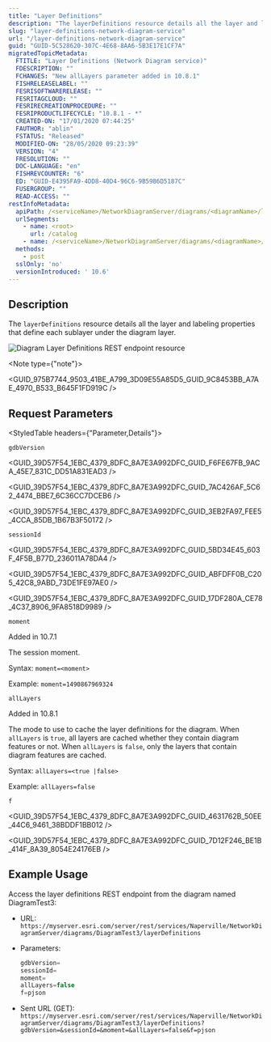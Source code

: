 ```yaml
---
title: "Layer Definitions"
description: "The layerDefinitions resource details all the layer and labeling properties that define each sublayer under the diagram layer."
slug: "layer-definitions-network-diagram-service"
url: "/layer-definitions-network-diagram-service"
guid: "GUID-5C528620-307C-4E68-8AA6-5B3E17E1CF7A"
migratedTopicMetadata:
  FTITLE: "Layer Definitions (Network Diagram service)"
  FDESCRIPTION: ""
  FCHANGES: "New allLayers parameter added in 10.8.1"
  FISHRELEASELABEL: ""
  FESRISOFTWARERELEASE: ""
  FESRITAGCLOUD: ""
  FESRIRECREATIONPROCEDURE: ""
  FESRIPRODUCTLIFECYCLE: "10.8.1 - *"
  CREATED-ON: "17/01/2020 07:44:25"
  FAUTHOR: "ablin"
  FSTATUS: "Released"
  MODIFIED-ON: "28/05/2020 09:23:39"
  VERSION: "4"
  FRESOLUTION: ""
  DOC-LANGUAGE: "en"
  FISHREVCOUNTER: "6"
  ED: "GUID-E4395FA9-4DD8-40D4-96C6-9B59B6D5187C"
  FUSERGROUP: ""
  READ-ACCESS: ""
restInfoMetadata:
  apiPath: /<serviceName>/NetworkDiagramServer/diagrams/<diagramName>/layerDefinitions
  urlSegments:
    - name: <root>
      url: /catalog
    - name: /<serviceName>/NetworkDiagramServer/diagrams/<diagramName>/layerDefinitions
  methods: 
    - post
  sslOnly: 'no'
  versionIntroduced: ' 10.6'
---
```



## Description

The `layerDefinitions` resource details all the layer and labeling properties that define each sublayer under the diagram layer.

![Diagram Layer Definitions REST endpoint resource](./images/GUID-1B9532E0-E81B-4059-99AD-7746237145D7-web.png)

<Note type={"note"}>

<GUID_975B7744_9503_41BE_A799_3D09E55A85D5_GUID_9C8453BB_A7AE_4970_B533_B645F1FD919C />

</Note>

##  Request Parameters 

<StyledTable headers={"Parameter,Details"}>

<StyledTableRow>

<StyledTableCell cellStyle="markdown">

`gdbVersion` 

</StyledTableCell>

<StyledTableCell cellStyle="markdown">

<GUID_39D57F54_1EBC_4379_8DFC_8A7E3A992DFC_GUID_F6FE67FB_9ACA_45E7_831C_DD51A831EAD3 />

<GUID_39D57F54_1EBC_4379_8DFC_8A7E3A992DFC_GUID_7AC426AF_5C62_4474_BBE7_6C36CC7DCEB6 />

<GUID_39D57F54_1EBC_4379_8DFC_8A7E3A992DFC_GUID_3EB2FA97_FEE5_4CCA_85DB_1B67B3F50172 />

</StyledTableCell>

</StyledTableRow>

<StyledTableRow>

<StyledTableCell cellStyle="markdown">

`sessionId` 

</StyledTableCell>

<StyledTableCell cellStyle="markdown">

<GUID_39D57F54_1EBC_4379_8DFC_8A7E3A992DFC_GUID_5BD34E45_603F_4F5B_B77D_236011A78DA4 />

<GUID_39D57F54_1EBC_4379_8DFC_8A7E3A992DFC_GUID_ABFDFF0B_C205_42C8_9ABD_73DE1FE97AE0 />

<GUID_39D57F54_1EBC_4379_8DFC_8A7E3A992DFC_GUID_17DF280A_CE78_4C37_8906_9FA8518D9989 />

</StyledTableCell>

</StyledTableRow>

<StyledTableRow>

<StyledTableCell cellStyle="markdown">

`moment` 

</StyledTableCell>

<StyledTableCell cellStyle="markdown">

Added in 10.7.1

The session moment.

Syntax: `moment=<moment>` 

Example: `moment=1490867969324` 

</StyledTableCell>

</StyledTableRow>

<StyledTableRow>

<StyledTableCell cellStyle="markdown">

`allLayers` 

</StyledTableCell>

<StyledTableCell cellStyle="markdown">

Added in 10.8.1

The mode to use to cache the layer definitions for the diagram. When `allLayers` is `true`, all layers are cached whether they contain diagram features or not. When `allLayers` is `false`, only the layers that contain diagram features are cached.

Syntax: `allLayers=<true |false>` 

Example: `allLayers=false` 

</StyledTableCell>

</StyledTableRow>

<StyledTableRow>

<StyledTableCell cellStyle="markdown">

`f` 

</StyledTableCell>

<StyledTableCell cellStyle="markdown">

<GUID_39D57F54_1EBC_4379_8DFC_8A7E3A992DFC_GUID_4631762B_50EE_44C6_9461_38BDDF1BB012 />

<GUID_39D57F54_1EBC_4379_8DFC_8A7E3A992DFC_GUID_7D12F246_BE1B_414F_8A39_8054E24176EB />

</StyledTableCell>

</StyledTableRow>

</StyledTable>

## Example Usage

Access the layer definitions REST endpoint from the diagram named DiagramTest3:

-   URL: `https://myserver.esri.com/server/rest/services/Naperville/NetworkDiagramServer/diagrams/DiagramTest3/layerDefinitions` 
-   Parameters: 

    ```javascript
    gdbVersion=
    sessionId=
    moment=
    allLayers=false
    f=pjson
    ```

     
-   Sent URL (GET): `https://myserver.esri.com/server/rest/services/Naperville/NetworkDiagramServer/diagrams/DiagramTest3/layerDefinitions?gdbVersion=&sessionId=&moment=&allLayers=false&f=pjson` 
